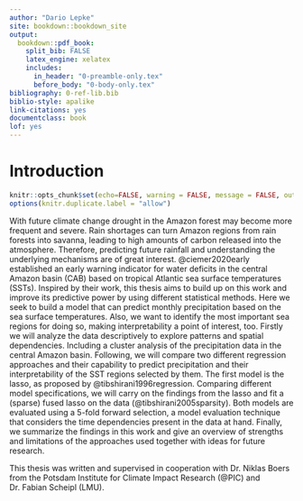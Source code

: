 ```yaml
---
author: "Dario Lepke"
site: bookdown::bookdown_site
output:
  bookdown::pdf_book:
    split_bib: FALSE
    latex_engine: xelatex
    includes:
      in_header: "0-preamble-only.tex"
      before_body: "0-body-only.tex"
bibliography: 0-ref-lib.bib
biblio-style: apalike
link-citations: yes
documentclass: book
lof: yes
---
```

# Introduction {-}

```r
knitr::opts_chunk$set(echo=FALSE, warning = FALSE, message = FALSE, out.width = '50%', fig.align = 'center')
options(knitr.duplicate.label = "allow")
```

With future climate change drought in the Amazon forest may become more
frequent and severe. Rain shortages can turn Amazon regions from rain forests into
savanna, leading to high amounts of carbon released into the atmosphere.
Therefore, predicting future rainfall and understanding the underlying mechanisms 
are of great interest. @ciemer2020early established an 
early warning indicator for water deficits in the central Amazon basin (CAB) based on tropical Atlantic sea surface 
temperatures (SSTs). Inspired by their work, this thesis aims to build up on this work and improve its
predictive power by using different statistical methods.
Here we seek to build a model that can predict monthly precipitation based on the
sea surface temperatures. 
Also, we want to identify the most important sea regions for doing so, making interpretability a point of interest, too.
Firstly we will analyze the data descriptively to 
explore patterns and spatial dependencies.
Including a cluster analysis of the precipitation data
in the central Amazon basin.
Following, we will compare two different regression approaches
and their capability to predict precipitation and their interpretability of the SST regions selected by them.
The first model is the lasso, as proposed by @tibshirani1996regression. Comparing different model specifications, we will carry on the findings from the lasso
and fit a (sparse) fused lasso on the data (@tibshirani2005sparsity).
Both models are evaluated using a 5-fold forward selection,
a model evaluation technique that considers the time dependencies present in the data at hand.
Finally, we summarize the findings in this work 
and give an overview of strengths and limitations of the approaches used together with ideas for future research.


This thesis was written and supervised in cooperation with Dr. Niklas Boers from the Potsdam Institute for Climate Impact Research (@PIC) and Dr. Fabian Scheipl (LMU).
